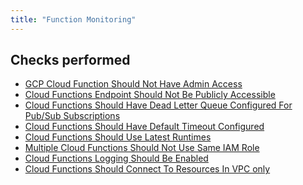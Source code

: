 ```yaml
---
title: "Function Monitoring"
---
```


## Checks performed

- [GCP Cloud Function Should Not Have Admin Access](gcpfunctionmonitoring/rules/function_has_admin_access)
- [Cloud Functions Endpoint Should Not Be Publicly Accessible](gcpfunctionmonitoring/rules/function_publicly_accessible)
- [Cloud Functions Should Have Dead Letter Queue Configured For Pub/Sub Subscriptions](gcpfunctionmonitoring/rules/function_has_dlq_configured)
- [Cloud Functions Should Have Default Timeout Configured](gcpfunctionmonitoring/rules/function_has_default_timeout)
- [Cloud Functions Should Use Latest Runtimes](gcpfunctionmonitoring/rules/function_uses_latest_runtimes)
- [Multiple Cloud Functions Should Not Use Same IAM Role](gcpfunctionmonitoring/rules/function_has_unique_iam_role)
- [Cloud Functions Logging Should Be Enabled](gcpfunctionmonitoring/rules/function_has_logging_enabled)
- [Cloud Functions Should Connect To Resources In VPC only](gcpfunctionmonitoring/rules/function_connect_to_vpc_resources_only)

